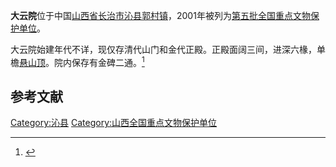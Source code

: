 {{otheruses|大云院|other=其它地方的大云院}}
{{coord|36|44|52|N|112|34|29|E|display=title|scale:10000}}
{{文物保护单位
| 级别 = 全国
| 名称 = 沁县大云院
| 图片 = 
| 所在 = [[山西省|山西省]][[沁县|沁县]]
| 分类 = 古建筑
| 时代 = 宋至清
| 编号 = [[第五批全国重点文物保护单位|第五批]]第244项
| 登录 = 2001年6月25日
}}
'''大云院'''位于中国[[山西省|山西省]][[长治市|长治市]][[沁县|沁县]][[郭村镇|郭村镇]]，2001年被列为[[第五批全国重点文物保护单位|第五批全国重点文物保护单位]]。

大云院始建年代不详，现仅存清代山门和金代正殿。正殿面阔三间，进深六椽，单檐[[悬山顶|悬山顶]]。院内保存有金碑二通。<ref>{{Cite book |title=全国重点文物保护单位（第一至第五批）·第Ⅰ卷 |publisher=文物出版社 |year=2004 |isbn=7-5010-1525-2 |pages=385 }}</ref>

==参考文献==
{{reflist}}

{{山西全国重点文物保护单位}}
{{中国木构建筑 (唐-宋)}}

{{DEFAULTSORT:Qin}}
[[Category:沁县|Category:沁县]]
[[Category:山西全国重点文物保护单位|Category:山西全国重点文物保护单位]]